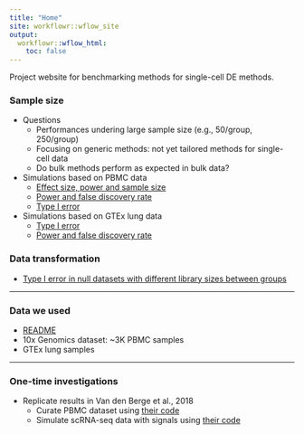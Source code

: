 ```yaml
---
title: "Home"
site: workflowr::wflow_site
output:
  workflowr::wflow_html:
    toc: false
---
```


Project website for benchmarking methods for single-cell DE methods. 



### Sample size 

* Questions
    * Performances undering large sample size (e.g., 50/group, 250/group)
    * Focusing on generic methods: not yet tailored methods for single-cell data
    * Do bulk methods perform as expected in bulk data?

* Simulations based on PBMC data
    * [Effect size, power and sample size](eval_initial.html)
    * [Power and false discovery rate](eval_initial_power.html)
    * [Type I error](eval_initial_type1.html)    
    
* Simulations based on GTEx lung data
    * [Type I error](gtex_type1.html)    
    * [Power and false discovery rate](gtex_power.html)

### Data transformation

* [Type I error in null datasets with different library sizes between groups](transform_null.html)

---

### Data we used 

* [README](https://github.com/stephenslab/dsc-log-fold-change/blob/master/dsc/data/README.md)
* 10x Genomics dataset: ~3K PBMC samples
* GTEx lung samples

---

### One-time investigations

* Replicate results in Van den Berge et al., 2018
    * Curate PBMC dataset using [their code](pbmc_berge_null.html)
    * Simulate scRNA-seq data with signals using [their code](sim_power_berge_pbmc.html)
    
    


    

